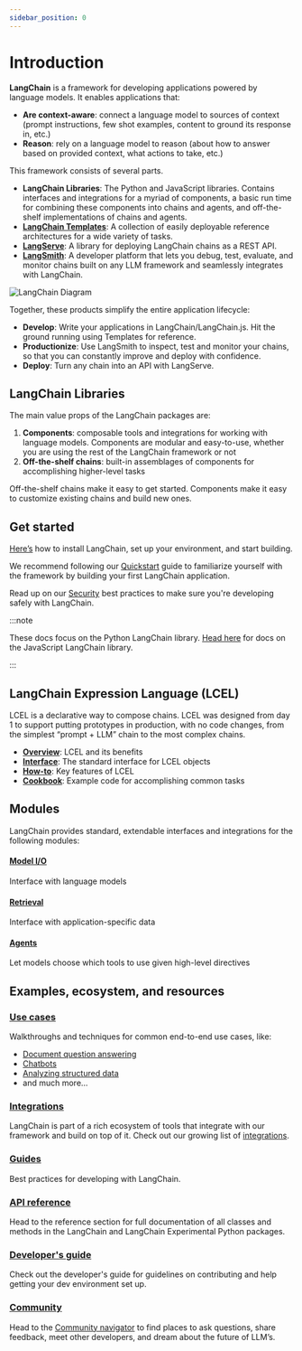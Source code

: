 ```yaml
---
sidebar_position: 0
---
```


# Introduction

**LangChain** is a framework for developing applications powered by language models. It enables applications that:
- **Are context-aware**: connect a language model to sources of context (prompt instructions, few shot examples, content to ground its response in, etc.)
- **Reason**: rely on a language model to reason (about how to answer based on provided context, what actions to take, etc.)

This framework consists of several parts.
- **LangChain Libraries**: The Python and JavaScript libraries. Contains interfaces and integrations for a myriad of components, a basic run time for combining these components into chains and agents, and off-the-shelf implementations of chains and agents.
- **[LangChain Templates](/docs/templates)**: A collection of easily deployable reference architectures for a wide variety of tasks.
- **[LangServe](/docs/langserve)**: A library for deploying LangChain chains as a REST API.
- **[LangSmith](/docs/langsmith)**: A developer platform that lets you debug, test, evaluate, and monitor chains built on any LLM framework and seamlessly integrates with LangChain.

![LangChain Diagram](/svg/langchain_stack.svg)

Together, these products simplify the entire application lifecycle:
- **Develop**: Write your applications in LangChain/LangChain.js. Hit the ground running using Templates for reference.
- **Productionize**: Use LangSmith to inspect, test and monitor your chains, so that you can constantly improve and deploy with confidence.
- **Deploy**: Turn any chain into an API with LangServe.

## LangChain Libraries

The main value props of the LangChain packages are:
1. **Components**: composable tools and integrations for working with language models. Components are modular and easy-to-use, whether you are using the rest of the LangChain framework or not
2. **Off-the-shelf chains**: built-in assemblages of components for accomplishing higher-level tasks

Off-the-shelf chains make it easy to get started. Components make it easy to customize existing chains and build new ones.

## Get started

[Here’s](/docs/get_started/installation) how to install LangChain, set up your environment, and start building.

We recommend following our [Quickstart](/docs/get_started/quickstart) guide to familiarize yourself with the framework by building your first LangChain application.

Read up on our [Security](/docs/security) best practices to make sure you're developing safely with LangChain.

:::note

These docs focus on the Python LangChain library. [Head here](https://js.langchain.com) for docs on the JavaScript LangChain library.

:::

## LangChain Expression Language (LCEL)

LCEL is a declarative way to compose chains. LCEL was designed from day 1 to support putting prototypes in production, with no code changes, from the simplest “prompt + LLM” chain to the most complex chains.

- **[Overview](/docs/expression_language/)**: LCEL and its benefits
- **[Interface](/docs/expression_language/interface)**: The standard interface for LCEL objects
- **[How-to](/docs/expression_language/how_to)**: Key features of LCEL
- **[Cookbook](/docs/expression_language/cookbook)**: Example code for accomplishing common tasks


## Modules

LangChain provides standard, extendable interfaces and integrations for the following modules:

#### [Model I/O](/docs/modules/model_io/)
Interface with language models

#### [Retrieval](/docs/modules/data_connection/)
Interface with application-specific data

#### [Agents](/docs/modules/agents/)
Let models choose which tools to use given high-level directives


## Examples, ecosystem, and resources

### [Use cases](/docs/use_cases/question_answering/)
Walkthroughs and techniques for common end-to-end use cases, like:
- [Document question answering](/docs/use_cases/question_answering/)
- [Chatbots](/docs/use_cases/chatbots/)
- [Analyzing structured data](/docs/use_cases/qa_structured/sql/)
- and much more...

### [Integrations](/docs/integrations/providers/)
LangChain is part of a rich ecosystem of tools that integrate with our framework and build on top of it. Check out our growing list of [integrations](/docs/integrations/providers/).

### [Guides](/docs/guides/adapters/openai)
Best practices for developing with LangChain.

### [API reference](https://api.python.langchain.com)
Head to the reference section for full documentation of all classes and methods in the LangChain and LangChain Experimental Python packages.

### [Developer's guide](/docs/contributing)
Check out the developer's guide for guidelines on contributing and help getting your dev environment set up.

### [Community](/docs/community)
Head to the [Community navigator](/docs/community) to find places to ask questions, share feedback, meet other developers, and dream about the future of LLM’s.

